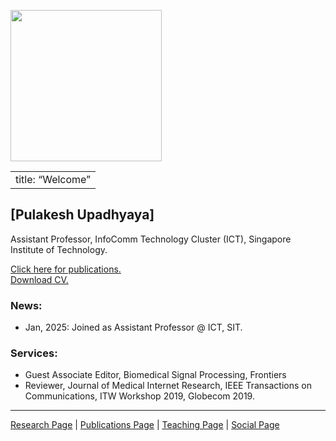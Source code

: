 ![](images/07f124b9-75df-4f19-8ceb-c193b98add19.jpeg){fig-align="left" width="242"}

---
title: "Welcome"
---

## [Pulakesh Upadhyaya]

Assistant Professor, InfoComm Technology Cluster (ICT), Singapore Institute of Technology.

[Click here for publications.](URL_FOR_PUBLICATIONS)  
[Download CV.](URL_FOR_CV)

### News:
* Jan, 2025: Joined as Assistant Professor @ ICT, SIT.

### Services:
* Guest Associate Editor, Biomedical Signal Processing, Frontiers
* Reviewer, Journal of Medical Internet Research, IEEE Transactions on Communications, ITW Workshop 2019, Globecom 2019.

---
[Research Page](https://pulakeshupadhyaya.github.io/research.html) | [Publications Page](https://pulakeshupadhyaya.github.io/publications.html) | [ Teaching Page](https://pulakeshupadhyaya.github.io/teaching.html) | [Social Page](https://pulakeshupadhyaya.github.io/social.html)
